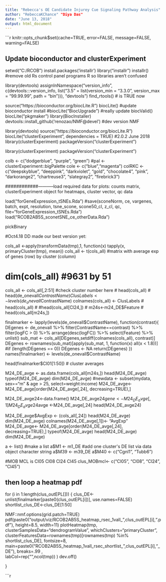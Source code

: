 ```yaml
---
title: "Rebecca's OE Candidate Injurey Cue Signaling Pathway Analysis"
author: "RebeccaKChance" "Diya Das"
date: "June 13, 2018"
output: html_document
---
```

```r
knitr::opts_chunk$set(cache=TRUE, error=FALSE, message=FALSE, warning=FALSE)

## Update bioconductor and clusterExperiment

setwd("C:/RCOB")
install.packages('installr')
library("installr")
installr()  #remove old Rs control panel programs R so libraries aren't confused

library(devtools)
assignInNamespace("version_info", c(devtools:::version_info, list("3.5" = list(version_min = "3.3.0", version_max = "99.99.99", path = "bin"))), "devtools")
find_rtools() # is TRUE now

source("https://bioconductor.org/biocLite.R")
biocLite() #update bioconductor install
#biocLite("BiocUpgrade") #really update
biocValid()  
biocLite("pkgmaker")
library(BiocInstaller)
devtools::install_github('renozao/NMF@devel') #dev version NMF

library(devtools)
source("https://bioconductor.org/biocLite.R")
biocLite("clusterExperiment", dependencies = TRUE) #2.0.2 June 2018
library(clusterExperiment)
packageVersion("clusterExperiment")

library(clusterExperiment)
packageVersion("clusterExperiment")

colb <- c("dodgerblue", "purple", "green") #pal <- clusterExperiment::bigPalette
cole <- c("blue","magenta")
colRKC <- c("deepskyblue", "deeppink", "darkviolet", "gold", "chocolate4", "pink", "darkorange2", "chartreuse3", "slategray2", "firebrick3")

############-----------load required data for plots: counts matrix, clusterExperiment object for heatmaps, cluster vector, qc data

load("forGeneExpression_tSNEs.Rda") #save(sconeNorm, ce, vargenes, batch, expt, resolution, tsne_scone, scone50_cl, z_cl, qc, file="forGeneExpression_tSNEs.Rda")
load("RCOB2AB5S_sconetSNE_ce_otherData.Rda")


############ pickBinary ####################
#Oct4.18 DD made our best version yet:

cols_all <-apply(transformData(tmp),1, function(x) tapply(x, primaryCluster(tmp), mean))
cols_all <- t(cols_all) #matrix with average exp of genes (row) by cluster (column)

# dim(cols_all) #9631 by 51
cols_all <- cols_all[,2:51] #check cluster number here
# head(cols_all)
# head(de_onevall$ContrastName)
ClusLabels <-levels(de_onevall$ContrastName)
colnames(cols_all) <- ClusLabels
# head(cols_all)
# #head(cols_all[Cl24,])
# m24s<-m24_DE$Feature
# head(cols_all[m24s,])


finalmarker <- lapply(levels(de_onevall$ContrastName), function(contrast){
DEgenes <- de_onevall %>% filter(ContrastName==contrast) %>% 
  filter(logFC > 0) %>%
  arrange(desc(logFC)) %>% 
  select(Feature) %>% unlist()
sub_mat <- cols_all[DEgenes,setdiff(colnames(cols_all), contrast)]
DEgenes <- rownames(sub_mat)[apply(sub_mat, 1, function(x) all(x < 1.8))]
#if (length(DEgenes == 0)) DEgenes <- NA
return(DEgenes)
})
names(finalmarker) <- levels(de_onevall$ContrastName)

head(finalmarker$Cl01[1:50])
# cluster averages 

M24_DE_avge <- as.data.frame(cols_all[m24s,])
head(M24_DE_avge)
typeof(M24_DE_avge)
dim(M24_DE_avge)
#newdata <- subset(mydata, sex=="m" & age > 25, select=weight:income)
M24_DE_avge<- M24_DE_avge[order(M24_DE_avge[,24], decreasing=TRUE),]

M24_DE_avge24<-data.frame()
M24_DE_avge24$gene <-M24_DE_avge[,1]
M24_DE_avge24$avge <-M24_DE_avge[,24]
head(M24_DE_avge24)

M24_DE_avge$AvgExp <- (cols_all[,24])
head(M24_DE_avge)
dim(M24_DE_avge)
colnames(M24_DE_avge[,1])<-  "AvgExp"
M24_DE_avge<- M24_DE_avge[order(M24_DE_avge[,24], decreasing=TRUE),]
typeof(M24_DE_avge)
head(M24_DE_avge)
dim(M24_DE_avge)
  
a <- list() #make a list
a$M1 <- m1_DE #add one cluster's DE list via data object character string
a$M39 <- m39_DE
a$M40 <- c("Cgnl1", "Tubb6")

#MOB MCL is Cl05 Cl08 Cl24 Cl45
clus_MOBmcl<- c("Cl05", "Cl08", "Cl24", "Cl45")


## then loop a heatmap pdf
for (i in 1:length(clus_outEPL[])) {
 clus_DE<-unlist(finalmarker[paste0(clus_outEPL[i])], use.names=FALSE)
 shortlist_clus_DE<-clus_DE[1:50]
  
 NMF::nmf.options(grid.patch=TRUE)
 pdf(paste0("output/viz/RCOB2AB5S_heatmap_rsec_1vall_",clus_outEPL[i],".pdf"), height=8.5, width=11)
 plotHeatmap(tmp, clusterSamplesData="dendrogramValue",
            whichClusters="primaryCluster", 
            clusterFeaturesData=rownames(tmp)[rownames(tmp) %in% shortlist_clus_DE],  fontsize=8,
            main=paste0("RCOB2AB5S_heatmap_1vall_rsec_shortlist_",clus_outEPL[i],"_DE"), breaks=.99 ,  
            labCol=rep("",ncol(tmp)) )
dev.off()


}

```r
